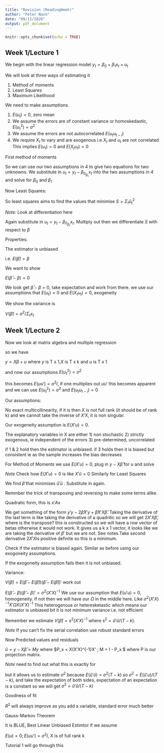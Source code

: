 ```yaml
---
title: "Revision (ReadingWeek)"
author: "Peter Nash"
date: "09/11/2020"
output: pdf_document
---
```


```r
knitr::opts_chunk$set(echo = TRUE)
```

## Week 1/Lecture 1

We begin with the linear regression model 
$y_t = \beta_0 + \beta_1 x_t + u_t$

We will look at three ways of estimating it

1) Method of moments
2) Least Squares
3) Maximum Likelihood

We need to make assumptions. 

1) $E(u_t) = 0$, zero mean
2) We assume the errors are of constant variance or homoskedastic, $E(u^2_t) = \sigma^2$
3) We assume the errors are not autocorrelated $E(u_t u_{t-i})$
4) We require $X_t$ to vary and are exogenous i.e $X_t%$ and $u_t$ are not correlated
This implies $E(u_t) = 0$ and $E(X_t u_t) = 0$

First method of moments

So we can use our two assumptions in 4 to give two equations for two unknowns. We substitute
in $u_t = y_t - \beta_0 _ \beta_1 x_t$ into the two assumptions in 4 and solve for 
$\beta_0$ and $\beta_1$

Now Least Squares:

So least squares aims to find the values that minimise $S = \Sigma_t \hat{u}^2_t$

*Note*: Look at differentiation here

Again substitute in $u_t = y_t - \beta_0 _ \beta_1 x_t$. Multiply out then we
differentiate $S$ with respect to $\beta$

Properties: 

The estimator is unbiased 

i.e. $E(\hat{\beta}) = \beta$

We want to show

$E(\hat{\beta} - \beta) = 0$

We look get $\hat{\beta} - \beta = 0$, take expectation and work from there. 
we use our  assumptions that $E(u_t) = 0$ and $E(X_t u_t) = 0$, exogeneity

We show the variance is

$V(\hat{\beta}) = \sigma^2/\Sigma_t x_t$

## Week 1/Lecture 2

Now we look at matrix algebra and multiple regression

so we have 

$y = X \beta + u$ where $y$ is T x 1,$X$ is T x k and $u$ is T x 1

and now our assumptions $E(u^2_t) = \sigma^2$

this becomes $E(u u') = \sigma^2 I$, if one multiplies out $u u'$ this becomes apparent
and we can use $E(u^2_t) = \sigma^2$ and $E(u_t u_{t-i}) = 0$

Our assumptions: 

No exact multicollinearity, if it is then X is not full rank (it should be of rank k) and
we cannot take the inverse of $X'X$, it is non singular. 

Our exogeneity assumption is $E(X'u) = 0$. 

The explanatory variables in X are either
1) non stochastic
2) strictly exogenous, ie independent of the errors
3) pre-determined, uncorrelated

if 1 & 2 hold then the estimator is unbiased.
if 3 holds then it is biased but consistent ie as the sample increases the bias decreases

For Method of Moments we use  $E(X'u) = 0$, plug in $y - X\hat{\beta}$ for $u$ and solve

*Note* Check how $E(X'u) = 0$ is like $X'\hat{u} = 0$
Similarly for Least Squares

We find $\hat\beta$ that minimises $\hat u' \hat u$ . Substitute in again.

Remmber the trick of transposing and reversing to make some terms alike. 

Quadratic form, this is $x' A x$

We get something of the form $y' y - 2\hat\beta X' y + \hat\beta X'X \hat\beta$. 
Taking the derivative of the last term is like taking the derivative of a quadritic so we will get
$2 X' X \hat \beta$, where is the transpose? this is constructed so we will have a row vector of betas
otherwise it would not work. It gives us a k x 1 vector, it looks like we are taking the derivative of $\beta'$ but we are not. See notes.Take second derivative $2 X'X$is positive definite so this is a minimum.

Check if the estimator is biased again. Similar as before using our exogoneity assumptions. 

If the exogoneity assumption fails then it is not unbiased. 

Variance: 

$V(\hat\beta) = E(\hat\beta - E(\hat\beta))(\hat\beta - E(\hat\beta))'$ work out

$E(\hat\beta - \beta)(\hat\beta - \beta)' = \sigma^2(X'X)^{-1}$ We use our assumption that 
$E(u'u) =0$, homogeneity. If not then we will have our $\Omega$ in the middle here. Like
$\sigma^2 (X'X)^{-1}X'\Omega X(X'X)^{-1}$ This heterogenous or heteresketastic which means our estimator is 
unbiased bit it is not minimum variance i.e. not efficient

Remember we estimate $V(\hat\beta)= s^2(X'X)^{-1}$ where $s^2 = \hat u' \hat u/(T-k)$.

*Note* If you can't fix the serial correlation use robust standard errors

Now Predicted values and residuals

$\hat u = y - X \hat \beta = My$ where $P_x = X(X'X)^{-1}X' ; M = I - P_x $ where P is our 
projection matrix. 

*Note* need to find out what this is exactly for

but it allows us to estimate $\sigma^2$ because $E(\hat u' \hat u) = \sigma^2(T-k)$ so 
$\sigma^2 = E(\hat u' u) / (T-k)$, and take the expectation of both sides, expectation of an expectation 
is a constant so we will get $\sigma^2 = \hat u'\hat u / (T-k)$

Goodness of fit

$R^2$ will always improve as you add a variable, standard error much better

Gauss-Markov Theorem

It is BLUE, Best Linear Unbiased Estimtor if we assume

$E(u) = 0; E(u u') = \sigma^2 I$, X is of full rank k

Tutorial 1 will go through this



















